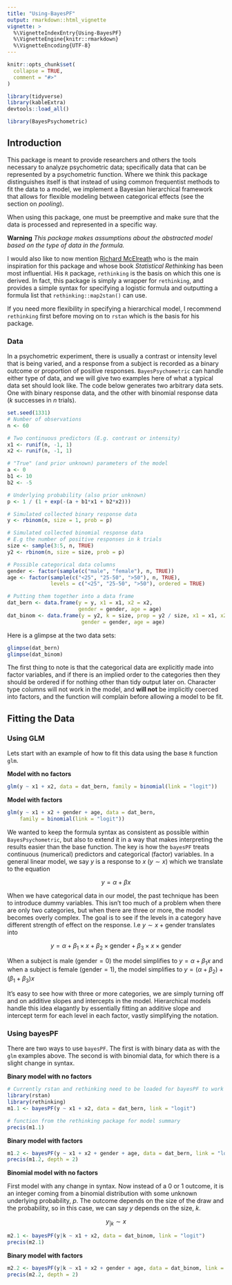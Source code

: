 ```yaml
---
title: "Using-BayesPF"
output: rmarkdown::html_vignette
vignette: >
  %\VignetteIndexEntry{Using-BayesPF}
  %\VignetteEngine{knitr::rmarkdown}
  %\VignetteEncoding{UTF-8}
---
```


```r
knitr::opts_chunk$set(
  collapse = TRUE,
  comment = "#>"
)

library(tidyverse)
library(kableExtra)
devtools::load_all()
```

```r
library(BayesPsychometric)
```

## Introduction

This package is meant to provide researchers and others the tools necessary to analyze psychometric data; specifically data that can be represented by a psychometric function. Where we think this package distinguishes itself is that instead of using common frequentist methods to fit the data to a model, we implement a Bayesian hierarchical framework that allows for flexible modeling between categorical effects (see the section on *pooling*).

When using this package, one must be preemptive and make sure that the data is processed and represented in a specific way.

**Warning** *This package makes assumptions about the abstracted model based on the type of data in the formula.*

I would also like to now mention [Richard McElreath](https://xcelab.net/rm/) who is the main inspiration for this package and whose book *Statistical Rethinking* has been most influential. His `R` package, `rethinking` is the basis on which this one is derived. In fact, this package is simply a wrapper for `rethinking`, and provides a simple syntax for specifying a logistic formula and outputting a formula list that `rethinking::map2stan()` can use.

If you need more flexibility in specifying a hierarchical model, I recommend `rethinking` first before moving on to `rstan` which is the basis for his package.

### Data

In a psychometric experiment, there is usually a contrast or intensity level that is being varied, and a response from a subject is recorded as a binary outcome or proportion of positive responses. `BayesPsychometric` can handle either type of data, and we will give two examples here of what a typical data set should look like. The code below generates two arbitrary data sets. One with binary response data, and the other with binomial response data (*k* successes in *n* trials).

```r
set.seed(1331)
# Number of observations
n <- 60

# Two continuous predictors (E.g. contrast or intensity)
x1 <- runif(n, -1, 1)
x2 <- runif(n, -1, 1)

# "True" (and prior unknown) parameters of the model
a <- 0
b1 <- 10
b2 <- -5

# Underlying probability (also prior unknown)
p <- 1 / (1 + exp(-(a + b1*x1 + b2*x2)))

# Simulated collected binary response data
y <- rbinom(n, size = 1, prob = p)

# Simulated collected binomial response data
# E.g the number of positive responses in k trials
size <- sample(3:5, n, TRUE)
y2 <- rbinom(n, size = size, prob = p)

# Possible categorical data columns
gender <- factor(sample(c("male", "female"), n, TRUE))
age <- factor(sample(c("<25", "25-50", ">50"), n, TRUE), 
              levels = c("<25", "25-50", ">50"), ordered = TRUE)

# Putting them together into a data frame
dat_bern <- data.frame(y = y, x1 = x1, x2 = x2,
                       gender = gender, age = age)
dat_binom <- data.frame(y = y2, k = size, prop = y2 / size, x1 = x1, x2 = x2,
                        gender = gender, age = age)
```

Here is a glimpse at the two data sets:

```r
glimpse(dat_bern)
glimpse(dat_binom)
```

The first thing to note is that the categorical data are explicitly made into factor variables, and if there is an implied order to the categories then they should be ordered if for nothing other than tidy output later on. Character type columns will not work in the model, and **will not** be implicitly coerced into factors, and the function will complain before allowing a model to be fit.

## Fitting the Data

### Using GLM

Lets start with an example of how to fit this data using the base `R` function `glm`.

**Model with no factors**

```r
glm(y ~ x1 + x2, data = dat_bern, family = binomial(link = "logit"))
```

**Model with factors**

```r
glm(y ~ x1 + x2 + gender + age, data = dat_bern, 
    family = binomial(link = "logit"))
```

We wanted to keep the formula syntax as consistent as possible within `BayesPsychometric`, but also to extend it in a way that makes interpreting the results easier than the base function. The key is how the `bayesPF` treats continuous (numerical) predictors and categorical (factor) variables. In a general linear model, we say $y$ is a response to $x$ ($y \sim x$) which we translate to the equation

$$y = \alpha + \beta x$$

When we have categorical data in our model, the past technique has been to introduce dummy variables. This isn't too much of a problem when there are only two categories, but when there are three or more, the model becomes overly complex. The goal is to see if the levels in a category have different strength of effect on the response. I.e $y \sim x + \text{gender}$ translates into

$$y = \alpha + \beta_1 \times x + \beta_2 \times \text{gender} + \beta_3 \times x \times \text{gender}$$

When a subject is male ($\text{gender}=0$) the model simplifies to $y = \alpha + \beta_1 x$ and when a subject is female ($\text{gender}=1$), the model simplifies to $y = (\alpha + \beta_2) + (\beta_1 + \beta_3) x$

It's easy to see how with three or more categories, we are simply turning off and on additive slopes and intercepts in the model. Hierarchical models handle this idea elagantly by essentially fitting an additive slope and intercept term for each level in each factor, vastly simplifying the notation.

### Using bayesPF

There are two ways to use `bayesPF`. The first is with binary data as with the `glm` examples above. The second is with binomial data, for which there is a slight change in syntax.

**Binary model with no factors**

```r
# Currently rstan and rethinking need to be loaded for bayesPF to work
library(rstan)
library(rethinking)
m1.1 <- bayesPF(y ~ x1 + x2, data = dat_bern, link = "logit")

# function from the rethinking package for model summary
precis(m1.1)
```

**Binary model with factors**

```r
m1.2 <- bayesPF(y ~ x1 + x2 + gender + age, data = dat_bern, link = "logit")
precis(m1.2, depth = 2) 
```

**Binomial model with no factors**

First model with any change in syntax. Now instead of a 0 or 1 outcome, it is an integer coming from a binomial distribution with some unknown underlying probability, $p$. The outcome depends on the size of the draw and the probability, so in this case, we can say $y$ depends on the size, $k$.

$$y_{|k} \sim x$$

```r
m2.1 <- bayesPF(y|k ~ x1 + x2, data = dat_binom, link = "logit")
precis(m2.1) 
```

**Binary model with factors**

```r
m2.2 <- bayesPF(y|k ~ x1 + x2 + gender + age, data = dat_binom, link = "logit")
precis(m2.2, depth = 2) 
```
